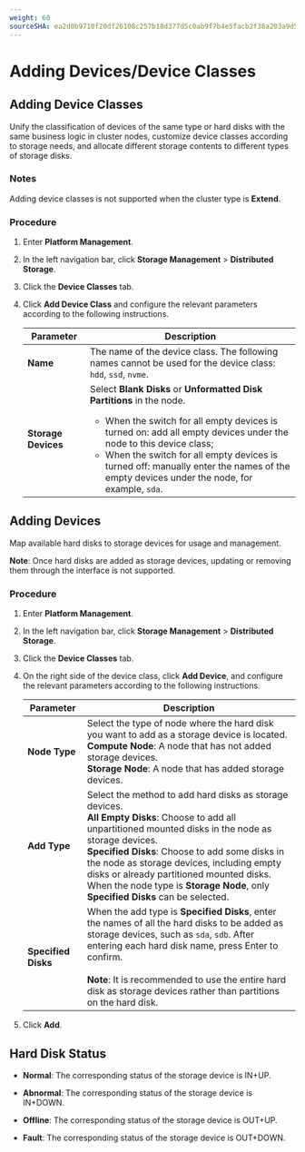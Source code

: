 ```yaml
---
weight: 60
sourceSHA: ea2d0b9710f20df26108c257b18d377d5c0ab9f7b4e5facb2f38a203a9d5981c
---
```


# Adding Devices/Device Classes

## Adding Device Classes

Unify the classification of devices of the same type or hard disks with the same business logic in cluster nodes, customize device classes according to storage needs, and allocate different storage contents to different types of storage disks.

### Notes

Adding device classes is not supported when the cluster type is **Extend**.

### Procedure

<Steps>

1. Enter **Platform Management**.

2. In the left navigation bar, click **Storage Management** > **Distributed Storage**.

3. Click the **Device Classes** tab.

4. Click **Add Device Class** and configure the relevant parameters according to the following instructions.

   | Parameter       | Description                                                                                                                  |
   | --------------- | --------------------------------------------------------------------------------------------------------------------------- |
   | **Name**       | The name of the device class. The following names cannot be used for the device class: `hdd`, `ssd`, `nvme`.                                        |
   | **Storage Devices** | Select **Blank Disks** or **Unformatted Disk Partitions** in the node. <ul><li>When the switch for all empty devices is turned on: add all empty devices under the node to this device class;</li><li>When the switch for all empty devices is turned off: manually enter the names of the empty devices under the node, for example, `sda`.</li></ul> |

</Steps>

## Adding Devices

Map available hard disks to storage devices for usage and management.

**Note**: Once hard disks are added as storage devices, updating or removing them through the interface is not supported.

### Procedure

<Steps>

1. Enter **Platform Management**.

2. In the left navigation bar, click **Storage Management** > **Distributed Storage**.

3. Click the **Device Classes** tab.

4. On the right side of the device class, click **Add Device**, and configure the relevant parameters according to the following instructions.

   | Parameter       | Description                                                        |
   | --------------- | ----------------------------------------------------------- |
   | **Node Type**   | Select the type of node where the hard disk you want to add as a storage device is located. <br />**Compute Node**: A node that has not added storage devices. <br />**Storage Node**: A node that has added storage devices. |
   | **Add Type**    | Select the method to add hard disks as storage devices. <br />**All Empty Disks**: Choose to add all unpartitioned mounted disks in the node as storage devices. <br />**Specified Disks**: Choose to add some disks in the node as storage devices, including empty disks or already partitioned mounted disks. <br />When the node type is **Storage Node**, only **Specified Disks** can be selected. |
   | **Specified Disks** | When the add type is **Specified Disks**, enter the names of all the hard disks to be added as storage devices, such as `sda`, `sdb`. After entering each hard disk name, press Enter to confirm. <br /><br /><b>Note</b>: It is recommended to use the entire hard disk as storage devices rather than partitions on the hard disk. |

5. Click **Add**.

</Steps>

## Hard Disk Status

- **Normal**: The corresponding status of the storage device is IN+UP.

- **Abnormal**: The corresponding status of the storage device is IN+DOWN.

- **Offline**: The corresponding status of the storage device is OUT+UP.

- **Fault**: The corresponding status of the storage device is OUT+DOWN.

